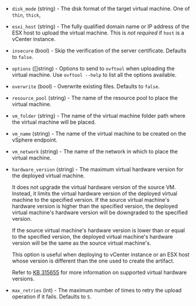 <!-- Code generated from the comments of the Config struct in post-processor/vsphere/post-processor.go; DO NOT EDIT MANUALLY -->

- `disk_mode` (string) - The disk format of the target virtual machine. One of `thin`, `thick`,

- `esxi_host` (string) - The fully qualified domain name or IP address of the ESX host to upload the
  virtual machine. This is _not required_ if `host` is a vCenter instance.

- `insecure` (bool) - Skip the verification of the server certificate. Defaults to `false`.

- `options` ([]string) - Options to send to `ovftool` when uploading the virtual machine.
  Use `ovftool --help` to list all the options available.

- `overwrite` (bool) - Overwrite existing files. Defaults to `false`.

- `resource_pool` (string) - The name of the resource pool to place the virtual machine.

- `vm_folder` (string) - The name of the virtual machine folder path where the virtual machine will be
  placed.

- `vm_name` (string) - The name of the virtual machine to be created on the vSphere endpoint.

- `vm_network` (string) - The name of the network in which to place the virtual machine.

- `hardware_version` (string) - The maximum virtual hardware version for the deployed virtual machine.
  
  It does not upgrade the virtual hardware version of the source VM. Instead, it limits the
  virtual hardware version of the deployed virtual machine  to the specified version.
  If the source virtual machine's hardware version is higher than the specified version, the
  deployed virtual machine's hardware version will be downgraded to the specified version.
  
  If the source virtual machine's hardware version is lower than or equal to the specified
  version, the deployed virtual machine's hardware version will be the same as the source
  virtual machine's.
  
  This option is useful when deploying to vCenter instance or an ESX host whose
  version is different than the one used to create the artifact.
  
  Refer to [KB 315655](https://knowledge.broadcom.com/external/article?articleNumber=315655)
  for more information on supported virtual hardware versions.

- `max_retries` (int) - The maximum number of times to retry the upload operation if it fails.
  Defaults to `5`.

<!-- End of code generated from the comments of the Config struct in post-processor/vsphere/post-processor.go; -->
